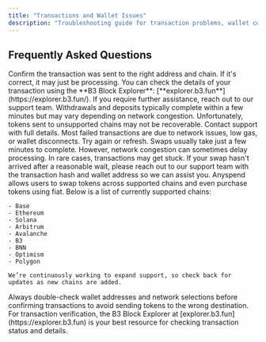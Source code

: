 ```yaml
---
title: "Transactions and Wallet Issues"
description: "Troubleshooting guide for transaction problems, wallet connectivity, and deposit/withdrawal issues"
---
```


## Frequently Asked Questions

<AccordionGroup>
  <Accordion title="My deposit isn't showing up. What do I do?">
    Confirm the transaction was sent to the right address and chain. If it's correct, it may just be processing. You can check the details of your transaction using the **B3 Block Explorer**: [**explorer.b3.fun**](https://explorer.b3.fun/). If you require further assistance, reach out to our support team.
  </Accordion>
  <Accordion title="How long do withdrawals and deposits take?">
    Withdrawals and deposits typically complete within a few minutes but may vary depending on network congestion.
  </Accordion>
  <Accordion title="I sent tokens to the wrong network. Can I recover them?">
    Unfortunately, tokens sent to unsupported chains may not be recoverable. Contact support with full details.
  </Accordion>
  <Accordion title="Why did my transaction fail?">
    Most failed transactions are due to network issues, low gas, or wallet disconnects. Try again or refresh.
  </Accordion>
  <Accordion title="My swapped tokens did not arrive to my wallet. What do I do?">
    Swaps usually take just a few minutes to complete. However, network congestion can sometimes delay processing. In rare cases, transactions may get stuck. If your swap hasn't arrived after a reasonable wait, please reach out to our support team with the transaction hash and wallet address so we can assist you.
  </Accordion>
  <Accordion title="What chains does Anyspend support?">
    Anyspend allows users to swap tokens across supported chains and even purchase tokens using fiat. Below is a list of currently supported chains:

    - Base
    - Ethereum
    - Solana
    - Arbitrum
    - Avalanche
    - B3
    - BNN
    - Optimism
    - Polygon

    We’re continuously working to expand support, so check back for updates as new chains are added.
  </Accordion>
</AccordionGroup>

<Tip>
  Always double-check wallet addresses and network selections before confirming transactions to avoid sending tokens to the wrong destination.
</Tip>

<Info>
  For transaction verification, the B3 Block Explorer at [explorer.b3.fun](https://explorer.b3.fun) is your best resource for checking transaction status and details.
</Info>